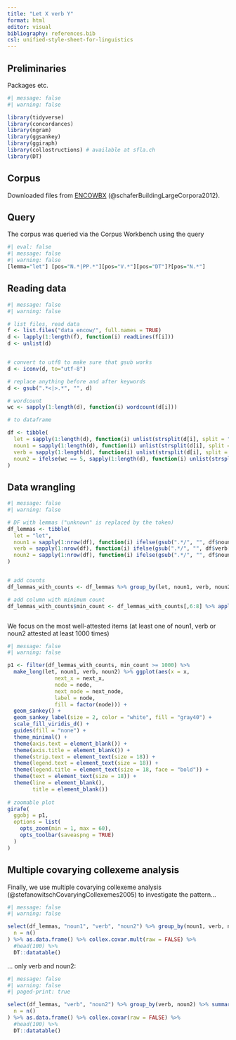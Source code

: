 ```yaml
---
title: "Let X verb Y"
format: html
editor: visual
bibliography: references.bib
csl: unified-style-sheet-for-linguistics
---
```


## Preliminaries

Packages etc.

```r
#| message: false
#| warning: false

library(tidyverse)
library(concordances)
library(ngram)
library(ggsankey)
library(ggiraph)
library(collostructions) # available at sfla.ch
library(DT)
```

## Corpus

Downloaded files from [ENCOWBX](https://web.archive.org/web/20210924132944/https://corporafromtheweb.org/encow16/) (@schaferBuildingLargeCorpora2012).

## Query

The corpus was queried via the Corpus Workbench using the query

```r
#| eval: false
#| message: false
#| warning: false
[lemma="let"] [pos="N.*|PP.*"][pos="V.*"][pos="DT"]?[pos="N.*"]
```

## Reading data

```r
#| message: false
#| warning: false

# list files, read data
f <- list.files("data_encow/", full.names = TRUE)
d <- lapply(1:length(f), function(i) readLines(f[i]))
d <- unlist(d)


# convert to utf8 to make sure that gsub works
d <- iconv(d, to="utf-8")

# replace anything before and after keywords
d <- gsub(".*<|>.*", "", d)

# wordcount
wc <- sapply(1:length(d), function(i) wordcount(d[i]))

# to dataframe

df <- tibble(
  let = sapply(1:length(d), function(i) unlist(strsplit(d[i], split = " "))[1]),
  noun1 = sapply(1:length(d), function(i) unlist(strsplit(d[i], split = " "))[2]),
  verb = sapply(1:length(d), function(i) unlist(strsplit(d[i], split = " "))[3]),
  noun2 = ifelse(wc == 5, sapply(1:length(d), function(i) unlist(strsplit(d[i], split = " "))[5]), sapply(1:length(d), function(i) unlist(strsplit(d[i], split = " "))[4]))
)


```

## Data wrangling

```r
#| message: false
#| warning: false

# DF with lemmas ("unknown" is replaced by the token)
df_lemmas <- tibble(
  let = "let",
  noun1 = sapply(1:nrow(df), function(i) ifelse(gsub(".*/", "", df$noun1[i]) == "(unknown)", gsub("/.*", "", df$noun1[i]), gsub(".*/", "", df$noun1[i]))),
  verb = sapply(1:nrow(df), function(i) ifelse(gsub(".*/", "", df$verb[i]) == "(unknown)", gsub("/.*", "", df$verb[i]), gsub(".*/", "", df$verb[i]))),
  noun2 = sapply(1:nrow(df), function(i) ifelse(gsub(".*/", "", df$noun2[i]) == "(unknown)", gsub("/.*", "", df$noun2[i]), gsub(".*/", "", df$noun2[i])))
)


# add counts
df_lemmas_with_counts <- df_lemmas %>% group_by(let, noun1, verb, noun2) %>% mutate(count = n()) %>% ungroup() %>% group_by(noun1) %>% mutate(noun1_count = n()) %>% ungroup() %>% group_by(verb) %>% mutate(verb_count = n()) %>% ungroup() %>% group_by(noun2) %>% mutate(noun_count = n()) %>% ungroup()

# add column with minimum count
df_lemmas_with_counts$min_count <- df_lemmas_with_counts[,6:8] %>% apply(., 1, min)



```

We focus on the most well-attested items (at least one of noun1, verb or noun2 attested at least 1000 times)

```r
#| message: false
#| warning: false

p1 <- filter(df_lemmas_with_counts, min_count >= 1000) %>%
  make_long(let, noun1, verb, noun2) %>% ggplot(aes(x = x, 
               next_x = next_x, 
               node = node, 
               next_node = next_node,
               label = node,
               fill = factor(node))) +
  geom_sankey() +
  geom_sankey_label(size = 2, color = "white", fill = "gray40") +
  scale_fill_viridis_d() +
  guides(fill = "none") +
  theme_minimal() +
  theme(axis.text = element_blank()) +
  theme(axis.title = element_blank()) +
  theme(strip.text = element_text(size = 18)) +
  theme(legend.text = element_text(size = 18)) +
  theme(legend.title = element_text(size = 18, face = "bold")) +
  theme(text = element_text(size = 18)) +
  theme(line = element_blank(),
        title = element_blank())
  
# zoomable plot
girafe(
  ggobj = p1,
  options = list(
    opts_zoom(min = 1, max = 60),
    opts_toolbar(saveaspng = TRUE)
  )
)


```

## Multiple covarying collexeme analysis

Finally, we use multiple covarying collexeme analysis (@stefanowitschCovaryingCollexemes2005) to investigate the pattern...

```r
#| message: false
#| warning: false

select(df_lemmas, "noun1", "verb", "noun2") %>% group_by(noun1, verb, noun2) %>% summarise(
  n = n()
) %>% as.data.frame() %>% collex.covar.mult(raw = FALSE) %>% 
  #head(100) %>% 
  DT::datatable()

```

... only verb and noun2:

```r
#| message: false
#| warning: false
#| paged-print: true

select(df_lemmas, "verb", "noun2") %>% group_by(verb, noun2) %>% summarise(
  n = n()
) %>% as.data.frame() %>% collex.covar(raw = FALSE) %>% 
  #head(100) %>% 
  DT::datatable()

```
